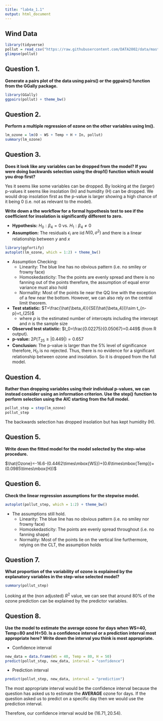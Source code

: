 ```yaml
---
title: "lab4a_1.1"
output: html_document
---
```


## Wind Data
```r
library(tidyverse)
pollut = read_csv("https://raw.githubusercontent.com/DATA2002/data/master/pollut.txt")
glimpse(pollut)
```

## Question 1.

**Generate a pairs plot of the data using pairs() or the ggpairs() function from the GGally package.**

```r
library(GGally)
ggpairs(pollut) + theme_bw()
```

## Question 2.

**Perform a multiple regression of ozone on the other variables using lm().**

```r
lm_ozone = lm(O ~ WS + Temp + H + In, pollut)
summary(lm_ozone)
```

## Question 3.

**Does it look like any variables can be dropped from the model? If you were doing backwards selection using the drop1() function which would you drop first?**

Yes it seems like some variables can be dropped. By looking at the (larger) p-values it seems like insolation (In) and humidity (H) can be dropped. We would drop insolation first as the p-value is larger showing a high chance of it being 0 (i.e. not as relevant to the model).

**Write down a the workflow for a formal hypothesis test to see if the coefficient for insolation is significantly different to zero.**

- **Hypothesis:** $H_0: \beta_4 = 0$ vs. $H_1: \beta_4 \neq 0$
- **Assumption:** The residuals $\epsilon_i$ are iid $N(0,\sigma^2)$ and there is a linear relationship between $y$ and $x$

```r
library(ggfortify)
autoplot(lm_ozone, which = 1:2) + theme_bw()
```

- Assumption Checking:
  - Linearity: The blue line has no obvious pattern (i.e. no smiley or frowny face)
  - Homoskedasticity: The the points are evenly spread and there is no fanning out of the points     therefore, the assumption of equal error variance must also hold
  - Normallity: Most of the points lie near the QQ line with the exception of a few near the        bottom. However, we can also rely on the central limit theorem.

- **Test statistic:** $T=\frac{\hat{\beta_4}}{SE(\hat{\beta_4})}\sim t_{n-p}=t_{25}$
  - where $p$ is the estimated number of intercepts including the intercept and $n$ is the          sample size
- **Observed test statistic:** $t_0=\frac{0.02275}{0.05067}=0.449$ (from R output).
- **p-value:** $2P(T_{25}\geq |0.449|)=0.657$
- **Conclusion:** The p-value is larger than the 5% level of significance therefore, $H_0$ is no rejected. Thus, there is no evidence for a significant relationship between ozone and insolation. So it is dropped from the full model.


## Question 4.
**Rather than dropping variables using their individual p-values, we can instead consider using an information criterion. Use the step() function to perform selection using the AIC starting from the full model.**

```r
pollut_step = step(lm_ozone)
pollut_step
```

The backwards selection has dropped insolation but has kept humidity (H).

## Question 5. 

**Write down the fitted model for the model selected by the step-wise procedure.**

$\hat{Ozone}=-16.6-(0.4462\times\mbox{WS})+(0.6\times\mbox{Temp})+(0.0985\times\mbox{H})$

## Question 6.

**Check the linear regression assumptions for the stepwise model.**

```r
autoplot(pollut_step, which = 1:2) + theme_bw()
```

- The assumptions still hold. 
  - Linearity: The blue line has no obvious pattern (i.e. no smiley nor frowny face)
  - Homoskedasticity: The points are evenly spread throughout (i.e. no fanning shape)
  - Normality: Most of the points lie on the vertical line furthermore, relying on the CLT, the     assumption holds

## Question 7.

**What proportion of the variability of ozone is explained by the explanatory variables in the step-wise selected model?**

```r
summary(pollut_step)
```

Looking at the (non adjusted) $R^2$ value, we can see that around 80% of the ozone prediction can be explained by the predictor variables.

## Question 8.

**Use the model to estimate the average ozone for days when WS=40, Temp=80 and H=50. Is a confidence interval or a prediction interval most appropriate here? Write down the interval you think is most appropriate.**

- Confidence interval

```r
new_data = data.frame(WS = 40, Temp = 80, H = 50)
predict(pollut_step, new_data, interval = "confidence")
```

- Prediction interval

```r
predict(pollut_step, new_data, interval = "prediction")
```

The most appropriate interval would be the confidence interval because the question has asked us to estimate the **AVERAGE** ozone for days. If the question asked us to predict on a specific day then we would use the prediction interval. 

Therefore, our confidence interval would be $(16.71,20.54)$.